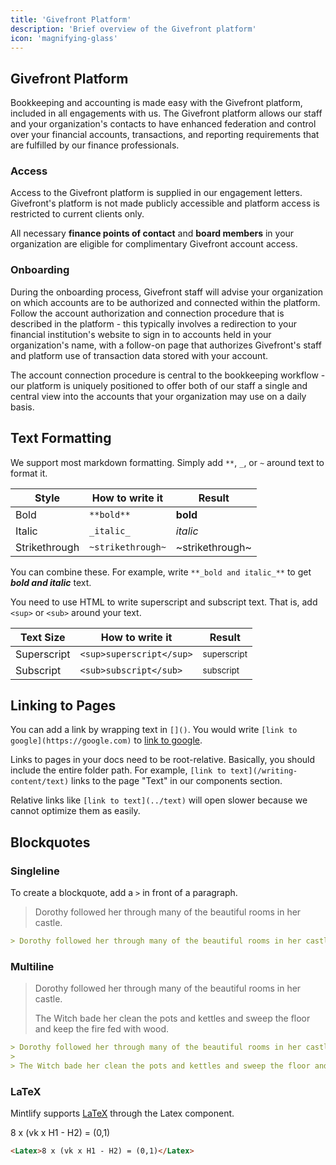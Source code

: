 ```yaml
---
title: 'Givefront Platform'
description: 'Brief overview of the Givefront platform'
icon: 'magnifying-glass'
---
```


## Givefront Platform

Bookkeeping and accounting is made easy with the Givefront platform, included in all engagements with us. The Givefront platform allows our staff and your organization's contacts to have enhanced federation and control over your financial accounts, transactions, and reporting requirements that are fulfilled by our finance professionals.

### Access

Access to the Givefront platform is supplied in our engagement letters. Givefront's platform is not made publicly accessible and platform access is restricted to current clients only.



<Tip>

All necessary **finance points of contact** and **board members** in your organization are eligible for complimentary Givefront account access.

</Tip>

### Onboarding

During the onboarding process, Givefront staff will advise your organization on which accounts are to be authorized and connected within the platform. Follow the account authorization and connection procedure that is described in the platform - this typically involves a redirection to your financial institution's website to sign in to accounts held in your organization's name, with a follow-on page that authorizes Givefront's staff and platform use of transaction data stored with your account.
  
The account connection procedure is central to the bookkeeping workflow - our platform is uniquely positioned to offer both of our staff a single and central view into the accounts that your organization may use on a daily basis.

## Text Formatting

We support most markdown formatting. Simply add `**`, `_`, or `~` around text to format it.

| Style         | How to write it   | Result          |
| ------------- | ----------------- | --------------- |
| Bold          | `**bold**`        | **bold**        |
| Italic        | `_italic_`        | _italic_        |
| Strikethrough | `~strikethrough~` | ~strikethrough~ |

You can combine these. For example, write `**_bold and italic_**` to get **_bold and italic_** text.

You need to use HTML to write superscript and subscript text. That is, add `<sup>` or `<sub>` around your text.

| Text Size   | How to write it          | Result                 |
| ----------- | ------------------------ | ---------------------- |
| Superscript | `<sup>superscript</sup>` | <sup>superscript</sup> |
| Subscript   | `<sub>subscript</sub>`   | <sub>subscript</sub>   |

## Linking to Pages

You can add a link by wrapping text in `[]()`. You would write `[link to google](https://google.com)` to [link to google](https://google.com).

Links to pages in your docs need to be root-relative. Basically, you should include the entire folder path. For example, `[link to text](/writing-content/text)` links to the page "Text" in our components section.

Relative links like `[link to text](../text)` will open slower because we cannot optimize them as easily.

## Blockquotes

### Singleline

To create a blockquote, add a `>` in front of a paragraph.

> Dorothy followed her through many of the beautiful rooms in her castle.

```md
> Dorothy followed her through many of the beautiful rooms in her castle.
```

### Multiline

> Dorothy followed her through many of the beautiful rooms in her castle.
>
> The Witch bade her clean the pots and kettles and sweep the floor and keep the fire fed with wood.

```md
> Dorothy followed her through many of the beautiful rooms in her castle.
>
> The Witch bade her clean the pots and kettles and sweep the floor and keep the fire fed with wood.
```

### LaTeX

Mintlify supports [LaTeX](https://www.latex-project.org) through the Latex component.

<Latex>8 x (vk x H1 - H2) = (0,1)</Latex>

```md
<Latex>8 x (vk x H1 - H2) = (0,1)</Latex>
```
